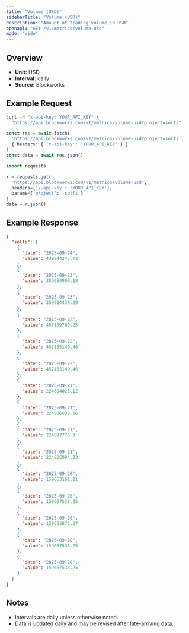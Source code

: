 ```yaml
---
title: "Volume (USD)"
sidebarTitle: "Volume (USD)"
description: "Amount of trading volume in USD"
openapi: "GET /v1/metrics/volume-usd"
mode: "wide"
---
```


## Overview

- **Unit:** USD
- **Interval:** daily
- **Source:** Blockworks

## Example Request

<CodeGroup>

```bash cURL
curl -H "x-api-key: YOUR_API_KEY" \
  "https://api.blockworks.com/v1/metrics/volume-usd?project=solfi"
```

```typescript TypeScript
const res = await fetch(
  'https://api.blockworks.com/v1/metrics/volume-usd?project=solfi',
  { headers: { 'x-api-key': 'YOUR_API_KEY' } }
)
const data = await res.json()
```

```python Python
import requests

r = requests.get(
  'https://api.blockworks.com/v1/metrics/volume-usd',
  headers={'x-api-key': 'YOUR_API_KEY'},
  params={'project': 'solfi'}
)
data = r.json()
```

</CodeGroup>

## Example Response

```json
{
  "solfi": [
    {
      "date": "2025-09-24",
      "value": 439944245.72
    },
    {
      "date": "2025-09-23",
      "value": 359939900.18
    },
    {
      "date": "2025-09-23",
      "value": 359914439.29
    },
    {
      "date": "2025-09-22",
      "value": 457189700.25
    },
    {
      "date": "2025-09-22",
      "value": 457165149.46
    },
    {
      "date": "2025-09-22",
      "value": 457165149.46
    },
    {
      "date": "2025-09-21",
      "value": 224894021.12
    },
    {
      "date": "2025-09-21",
      "value": 224906639.16
    },
    {
      "date": "2025-09-21",
      "value": 224897776.3
    },
    {
      "date": "2025-09-21",
      "value": 224906094.83
    },
    {
      "date": "2025-09-20",
      "value": 159663161.21
    },
    {
      "date": "2025-09-20",
      "value": 159667538.25
    },
    {
      "date": "2025-09-20",
      "value": 159655875.37
    },
    {
      "date": "2025-09-20",
      "value": 159667538.25
    },
    {
      "date": "2025-09-20",
      "value": 159667538.25
    }
  ]
}
```

## Notes
- Intervals are daily unless otherwise noted.
- Data is updated daily and may be revised after late-arriving data.